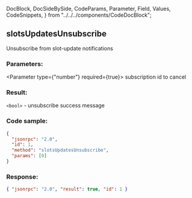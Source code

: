   DocBlock,
  DocSideBySide,
  CodeParams,
  Parameter,
  Field,
  Values,
  CodeSnippets,
} from "../../../components/CodeDocBlock";

<DocBlock>

## slotsUpdatesUnsubscribe

Unsubscribe from slot-update notifications

<DocSideBySide>
<CodeParams>

### Parameters:

<Parameter type={"number"} required={true}>
  subscription id to cancel
</Parameter>

### Result:

`<bool>` - unsubscribe success message

</CodeParams>

<CodeSnippets>

### Code sample:

```json
{
  "jsonrpc": "2.0",
  "id": 1,
  "method": "slotsUpdatesUnsubscribe",
  "params": [0]
}
```

### Response:

```json
{ "jsonrpc": "2.0", "result": true, "id": 1 }
```

</CodeSnippets>
</DocSideBySide>
</DocBlock>

